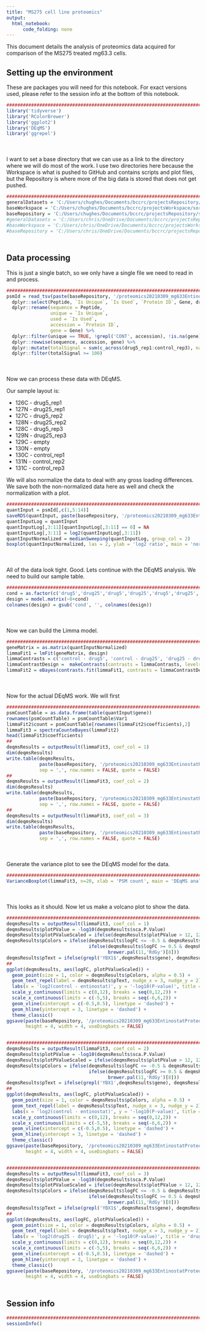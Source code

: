 ```yaml
---
title: "MS275 cell line proteomics"
output:
  html_notebook:
      code_folding: none
---
```


This document details the analysis of proteomics data acquired for comparison of the MS275 treated mg63.3 cells. 

## Setting up the environment

These are packages you will need for this notebook. For exact versions used, please refer to the session info at the bottom of this notebook.

```r
##########################################################################################
library('tidyverse')
library('RColorBrewer')
library('ggplot2')
library('DEqMS')
library('ggrepel')
```

<div style="margin-bottom:50px;"></div>

I want to set a base directory that we can use as a link to the directory where we will do most of the work. I use two directories here because the Workspace is what is pushed to GitHub and contains scripts and plot files, but the Repository is where more of the big data is stored that does not get pushed.

```r
##########################################################################################
generalDatasets = 'C:/Users/chughes/Documents/bccrc/projectsRepository/generalDatasets'
baseWorkspace = 'C:/Users/chughes/Documents/bccrc/projectsWorkspace/sorensenLab/relatedToYbx1'
baseRepository = 'C:/Users/chughes/Documents/bccrc/projectsRepository/sorensenLab/relatedToYbx1'
#generalDatasets = 'C:/Users/chris/OneDrive/Documents/bccrc/projectsRepository/generalDatasets'
#baseWorkspace = 'C:/Users/chris/OneDrive/Documents/bccrc/projectsWorkspace/sorensenLab/relatedToYbx1'
#baseRepository = 'C:/Users/chris/OneDrive/Documents/bccrc/projectsRepository/sorensenLab/relatedToYbx1'
```

<div style="margin-bottom:50px;"></div>

## Data processing

This is just a single batch, so we only have a single file we need to read in and process.

```r
##########################################################################################
psmId = read_tsv(paste(baseRepository, '/proteomics20210309_mg633EntinostatProteomeSearchOutput/psm.tsv', sep = '')) %>%
  dplyr::select(Peptide, `Is Unique`, `Is Used`, `Protein ID`, Gene, drug5_rep1:drug25_rep3, control_rep1:control_rep3) %>%
  dplyr::rename(sequence = Peptide, 
                unique = `Is Unique`,
                used = `Is Used`,
                accession = `Protein ID`,
                gene = Gene) %>%
  dplyr::filter(unique == TRUE, !grepl('CONT', accession), !is.na(gene), !grepl('-', gene)) %>%
  dplyr::rowwise(sequence, accession, gene) %>%
  dplyr::mutate(totalSignal = sum(c_across(drug5_rep1:control_rep3), na.rm = TRUE)) %>%
  dplyr::filter(totalSignal >= 100)
```

<div style="margin-bottom:50px;"></div>

Now we can process these data with DEqMS. 

Our sample layout is:

* 126C - drug5_rep1
* 127N - drug25_rep1
* 127C - drug5_rep2
* 128N - drug25_rep2
* 128C - drug5_rep3
* 129N - drug25_rep3
* 129C - empty
* 130N - empty
* 130C - control_rep1
* 131N - control_rep2
* 131C - control_rep3

We will also normalize the data to deal with any gross loading differences. We save both the non-normalized data here as well and check the normalization with a plot.

```r
##########################################################################################
quantInput = psmId[,c(1,5:14)]
saveRDS(quantInput, paste(baseRepository, '/proteomics20210309_mg633EntinostatProteomeSearchOutput/dataset_peptideQuantDataPreDEqMS.rds', sep = ''))
quantInputLog = quantInput
quantInputLog[,3:11][quantInputLog[,3:11] == 0] = NA
quantInputLog[,3:11] = log2(quantInputLog[,3:11])
quantInputNormalized = medianSweeping(quantInputLog, group_col = 2)
boxplot(quantInputNormalized, las = 2, ylab = 'log2 ratio', main = 'normalized TMT data')
```

<div style="margin-bottom:50px;"></div>

All of the data look tight. Good. Lets continue with the DEqMS analysis. We need to build our sample table.

```r
##########################################################################################
cond = as.factor(c('drug5','drug25','drug5','drug25','drug5','drug25','control','control','control'))
design = model.matrix(~0+cond) 
colnames(design) = gsub('cond', '', colnames(design))
```

<div style="margin-bottom:50px;"></div>

Now we can build the Limma model.

```r
##########################################################################################
geneMatrix = as.matrix(quantInputNormalized)
limmaFit1 = lmFit(geneMatrix, design)
limmaContrasts = c('control - drug5', 'control - drug25', 'drug25 - drug5')
limmaContrastDesign =  makeContrasts(contrasts = limmaContrasts, levels = design)
limmaFit2 = eBayes(contrasts.fit(limmaFit1, contrasts = limmaContrastDesign))
```

<div style="margin-bottom:50px;"></div>

Now for the actual DEqMS work. We will first

```r
##########################################################################################
psmCountTable = as.data.frame(table(quantInput$gene))
rownames(psmCountTable) = psmCountTable$Var1
limmaFit2$count = psmCountTable[rownames(limmaFit2$coefficients),2]
limmaFit3 = spectraCounteBayes(limmaFit2)
head(limmaFit3$coefficients)
##
deqmsResults = outputResult(limmaFit3, coef_col = 1)
dim(deqmsResults)
write.table(deqmsResults, 
            paste(baseRepository, '/proteomics20210309_mg633EntinostatProteomeSearchOutput/dataset_deqms_control-drug5.csv', sep = ''),
            sep = ',', row.names = FALSE, quote = FALSE)
##
deqmsResults = outputResult(limmaFit3, coef_col = 2)
dim(deqmsResults)
write.table(deqmsResults, 
            paste(baseRepository, '/proteomics20210309_mg633EntinostatProteomeSearchOutput/dataset_deqms_control-drug25.csv', sep = ''),
            sep = ',', row.names = FALSE, quote = FALSE)
##
deqmsResults = outputResult(limmaFit3, coef_col = 3)
dim(deqmsResults)
write.table(deqmsResults, 
            paste(baseRepository, '/proteomics20210309_mg633EntinostatProteomeSearchOutput/dataset_deqms_drug25-drug5.csv', sep = ''),
            sep = ',', row.names = FALSE, quote = FALSE)
```

<div style="margin-bottom:50px;"></div>

Generate the variance plot to see the DEqMS model for the data.

```r
##########################################################################################
VarianceBoxplot(limmaFit3, n=20, xlab = 'PSM count', main = 'DEqMS analysis of TMT data')
```

<div style="margin-bottom:50px;"></div>

This looks as it should. Now let us make a volcano plot to show the data.

```r
##########################################################################################
deqmsResults = outputResult(limmaFit3, coef_col = 1)
deqmsResults$plotPValue = -log10(deqmsResults$sca.P.Value)
deqmsResults$plotPValueScaled = ifelse(deqmsResults$plotPValue > 12, 12, deqmsResults$plotPValue)
deqmsResults$pColors = ifelse(deqmsResults$logFC <= -0.5 & deqmsResults$plotPValue >= 3, brewer.pal(8,'Spectral')[8],
                              ifelse(deqmsResults$logFC >= 0.5 & deqmsResults$plotPValue >= 3, brewer.pal(8,'Spectral')[1],
                                     brewer.pal(11,'RdGy')[8]))
deqmsResults$pText = ifelse(grepl('YBX1$',deqmsResults$gene), deqmsResults$gene, '')
##
ggplot(deqmsResults, aes(logFC, plotPValueScaled)) +
  geom_point(size = 1, color = deqmsResults$pColors, alpha = 0.5) +
  geom_text_repel(label = deqmsResults$pText, nudge_x = 3, nudge_y = 2) +
  labs(x = 'log2(control - entinostat)', y = '-log10(P-value)', title = 'control vs drug5 protein abundance') +
  scale_y_continuous(limits = c(0,12), breaks = seq(0,12,2)) +
  scale_x_continuous(limits = c(-5,5), breaks = seq(-6,6,2)) +
  geom_vline(xintercept = c(-0.5,0.5), linetype = 'dashed') +
  geom_hline(yintercept = 3, linetype = 'dashed') +
  theme_classic()
ggsave(paste(baseRepository, '/proteomics20210309_mg633EntinostatProteomeSearchOutput/scatter_deqms_control-drug5.pdf', sep = ''),
       height = 4, width = 4, useDingbats = FALSE)


##########################################################################################
deqmsResults = outputResult(limmaFit3, coef_col = 2)
deqmsResults$plotPValue = -log10(deqmsResults$sca.P.Value)
deqmsResults$plotPValueScaled = ifelse(deqmsResults$plotPValue > 12, 12, deqmsResults$plotPValue)
deqmsResults$pColors = ifelse(deqmsResults$logFC <= -0.5 & deqmsResults$plotPValue >= 3, brewer.pal(8,'Spectral')[8],
                              ifelse(deqmsResults$logFC >= 0.5 & deqmsResults$plotPValue >= 3, brewer.pal(8,'Spectral')[1],
                                     brewer.pal(11,'RdGy')[8]))
deqmsResults$pText = ifelse(grepl('YBX1',deqmsResults$gene), deqmsResults$gene, '')
##
ggplot(deqmsResults, aes(logFC, plotPValueScaled)) +
  geom_point(size = 1, color = deqmsResults$pColors, alpha = 0.5) +
  geom_text_repel(label = deqmsResults$pText, nudge_x = 3, nudge_y = 2) +
  labs(x = 'log2(control - entinostat)', y = '-log10(P-value)', title = 'control vs drug25 protein abundance') +
  scale_y_continuous(limits = c(0,12), breaks = seq(0,12,2)) +
  scale_x_continuous(limits = c(-5,5), breaks = seq(-6,6,2)) +
  geom_vline(xintercept = c(-0.5,0.5), linetype = 'dashed') +
  geom_hline(yintercept = 3, linetype = 'dashed') +
  theme_classic()
ggsave(paste(baseRepository, '/proteomics20210309_mg633EntinostatProteomeSearchOutput/scatter_deqms_control-drug25.pdf', sep = ''),
       height = 4, width = 4, useDingbats = FALSE)


##########################################################################################
deqmsResults = outputResult(limmaFit3, coef_col = 3)
deqmsResults$plotPValue = -log10(deqmsResults$sca.P.Value)
deqmsResults$plotPValueScaled = ifelse(deqmsResults$plotPValue > 12, 12, deqmsResults$plotPValue)
deqmsResults$pColors = ifelse(deqmsResults$logFC <= -0.5 & deqmsResults$plotPValue >= 3, brewer.pal(8,'Spectral')[8],
                              ifelse(deqmsResults$logFC >= 0.5 & deqmsResults$plotPValue >= 3, brewer.pal(8,'Spectral')[1],
                                     brewer.pal(11,'RdGy')[8]))
deqmsResults$pText = ifelse(grepl('YBX1$',deqmsResults$gene), deqmsResults$gene, '')
##
ggplot(deqmsResults, aes(logFC, plotPValueScaled)) +
  geom_point(size = 1, color = deqmsResults$pColors, alpha = 0.5) +
  geom_text_repel(label = deqmsResults$pText, nudge_x = 3, nudge_y = 2) +
  labs(x = 'log2(drug25 - drug5)', y = '-log10(P-value)', title = 'drug25 vs drug5 protein abundance') +
  scale_y_continuous(limits = c(0,12), breaks = seq(0,12,2)) +
  scale_x_continuous(limits = c(-5,5), breaks = seq(-6,6,2)) +
  geom_vline(xintercept = c(-0.5,0.5), linetype = 'dashed') +
  geom_hline(yintercept = 3, linetype = 'dashed') +
  theme_classic()
ggsave(paste(baseRepository, '/proteomics20210309_mg633EntinostatProteomeSearchOutput/scatter_deqms_drug25-drug5.pdf', sep = ''),
       height = 4, width = 4, useDingbats = FALSE)
```

<div style="margin-bottom:50px;"></div>

## Session info

```r
##########################################################################################
sessionInfo()
```

